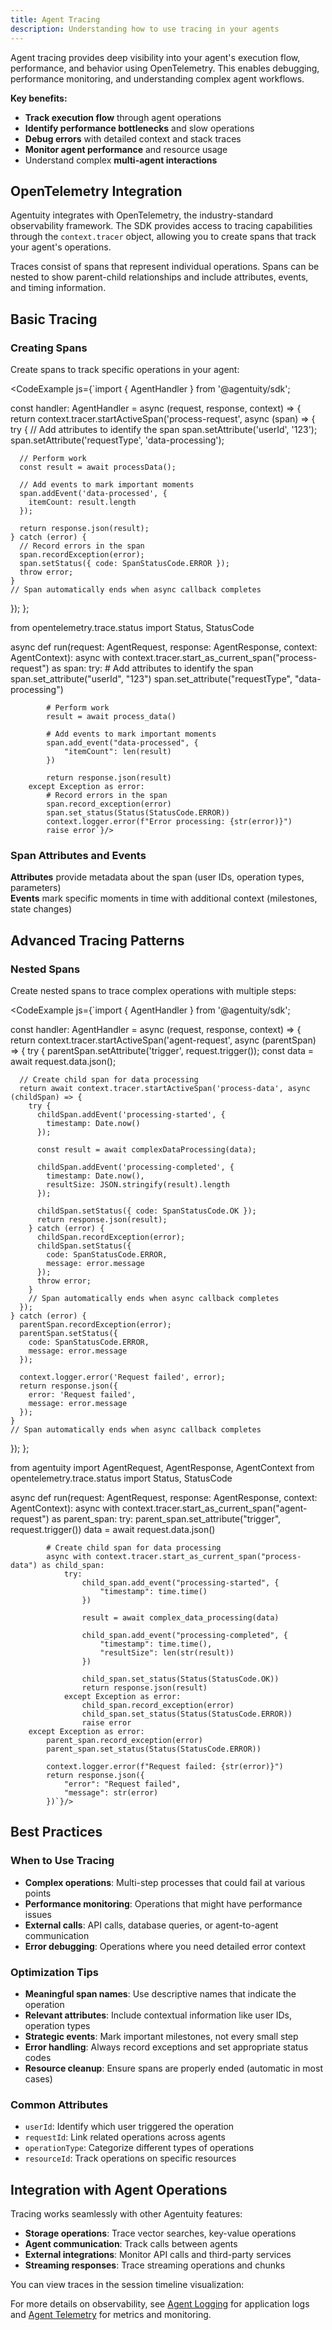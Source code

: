 ```yaml
---
title: Agent Tracing
description: Understanding how to use tracing in your agents
---
```


Agent tracing provides deep visibility into your agent's execution flow, performance, and behavior using OpenTelemetry. This enables debugging, performance monitoring, and understanding complex agent workflows.

**Key benefits:**
- **Track execution flow** through agent operations
- **Identify performance bottlenecks** and slow operations  
- **Debug errors** with detailed context and stack traces
- **Monitor agent performance** and resource usage
- Understand complex **multi-agent interactions**

## OpenTelemetry Integration

Agentuity integrates with OpenTelemetry, the industry-standard observability framework. The SDK provides access to tracing capabilities through the `context.tracer` object, allowing you to create spans that track your agent's operations.

Traces consist of spans that represent individual operations. Spans can be nested to show parent-child relationships and include attributes, events, and timing information.

## Basic Tracing

### Creating Spans

Create spans to track specific operations in your agent:

<CodeExample js={`import { AgentHandler } from '@agentuity/sdk';

const handler: AgentHandler = async (request, response, context) => {
  return context.tracer.startActiveSpan('process-request', async (span) => {
    try {
      // Add attributes to identify the span
      span.setAttribute('userId', '123');
      span.setAttribute('requestType', 'data-processing');
      
      // Perform work
      const result = await processData();
      
      // Add events to mark important moments
      span.addEvent('data-processed', { 
        itemCount: result.length 
      });
      
      return response.json(result);
    } catch (error) {
      // Record errors in the span
      span.recordException(error);
      span.setStatus({ code: SpanStatusCode.ERROR });
      throw error;
    }
    // Span automatically ends when async callback completes
  });
};

from opentelemetry.trace.status import Status, StatusCode

async def run(request: AgentRequest, response: AgentResponse, context: AgentContext):
    async with context.tracer.start_as_current_span("process-request") as span:
        try:
            # Add attributes to identify the span
            span.set_attribute("userId", "123")
            span.set_attribute("requestType", "data-processing")
            
            # Perform work
            result = await process_data()
            
            # Add events to mark important moments
            span.add_event("data-processed", {
                "itemCount": len(result)
            })
            
            return response.json(result)
        except Exception as error:
            # Record errors in the span
            span.record_exception(error)
            span.set_status(Status(StatusCode.ERROR))
            context.logger.error(f"Error processing: {str(error)}")
            raise error`}/>

### Span Attributes and Events

**Attributes** provide metadata about the span (user IDs, operation types, parameters)  
**Events** mark specific moments in time with additional context (milestones, state changes)

## Advanced Tracing Patterns

### Nested Spans

Create nested spans to trace complex operations with multiple steps:

<CodeExample js={`import { AgentHandler } from '@agentuity/sdk';

const handler: AgentHandler = async (request, response, context) => {
  return context.tracer.startActiveSpan('agent-request', async (parentSpan) => {
    try {
      parentSpan.setAttribute('trigger', request.trigger());
      const data = await request.data.json();
      
      // Create child span for data processing
      return await context.tracer.startActiveSpan('process-data', async (childSpan) => {
        try {
          childSpan.addEvent('processing-started', {
            timestamp: Date.now()
          });
          
          const result = await complexDataProcessing(data);
          
          childSpan.addEvent('processing-completed', {
            timestamp: Date.now(),
            resultSize: JSON.stringify(result).length
          });
          
          childSpan.setStatus({ code: SpanStatusCode.OK });
          return response.json(result);
        } catch (error) {
          childSpan.recordException(error);
          childSpan.setStatus({
            code: SpanStatusCode.ERROR,
            message: error.message
          });
          throw error;
        }
        // Span automatically ends when async callback completes
      });
    } catch (error) {
      parentSpan.recordException(error);
      parentSpan.setStatus({
        code: SpanStatusCode.ERROR,
        message: error.message
      });
      
      context.logger.error('Request failed', error);
      return response.json({
        error: 'Request failed',
        message: error.message
      });
    }
    // Span automatically ends when async callback completes
  });
};

from agentuity import AgentRequest, AgentResponse, AgentContext
from opentelemetry.trace.status import Status, StatusCode

async def run(request: AgentRequest, response: AgentResponse, context: AgentContext):
    async with context.tracer.start_as_current_span("agent-request") as parent_span:
        try:
            parent_span.set_attribute("trigger", request.trigger())
            data = await request.data.json()
            
            # Create child span for data processing
            async with context.tracer.start_as_current_span("process-data") as child_span:
                try:
                    child_span.add_event("processing-started", {
                        "timestamp": time.time()
                    })
                    
                    result = await complex_data_processing(data)
                    
                    child_span.add_event("processing-completed", {
                        "timestamp": time.time(),
                        "resultSize": len(str(result))
                    })
                    
                    child_span.set_status(Status(StatusCode.OK))
                    return response.json(result)
                except Exception as error:
                    child_span.record_exception(error)
                    child_span.set_status(Status(StatusCode.ERROR))
                    raise error
        except Exception as error:
            parent_span.record_exception(error)
            parent_span.set_status(Status(StatusCode.ERROR))
            
            context.logger.error(f"Request failed: {str(error)}")
            return response.json({
                "error": "Request failed",
                "message": str(error)
            })`}/>

## Best Practices

### When to Use Tracing
- **Complex operations**: Multi-step processes that could fail at various points
- **Performance monitoring**: Operations that might have performance issues
- **External calls**: API calls, database queries, or agent-to-agent communication
- **Error debugging**: Operations where you need detailed error context

### Optimization Tips
- **Meaningful span names**: Use descriptive names that indicate the operation
- **Relevant attributes**: Include contextual information like user IDs, operation types
- **Strategic events**: Mark important milestones, not every small step
- **Error handling**: Always record exceptions and set appropriate status codes
- **Resource cleanup**: Ensure spans are properly ended (automatic in most cases)

### Common Attributes
- `userId`: Identify which user triggered the operation
- `requestId`: Link related operations across agents
- `operationType`: Categorize different types of operations
- `resourceId`: Track operations on specific resources

## Integration with Agent Operations

Tracing works seamlessly with other Agentuity features:

- **Storage operations**: Trace vector searches, key-value operations
- **Agent communication**: Track calls between agents
- **External integrations**: Monitor API calls and third-party services
- **Streaming responses**: Trace streaming operations and chunks

You can view traces in the session timeline visualization:

<ThemeImage baseName="agent-session-detail" alt="Trace Visualization with Span Hierarchy" />

For more details on observability, see [Agent Logging](/Guides/agent-logging) for application logs and [Agent Telemetry](/Guides/agent-telemetry) for metrics and monitoring.
